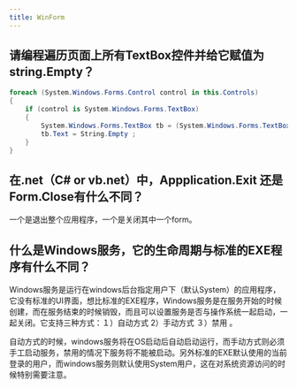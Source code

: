 ```yaml
---
title: WinForm
---
```


## 请编程遍历页面上所有TextBox控件并给它赋值为string.Empty？

```csharp
foreach (System.Windows.Forms.Control control in this.Controls)
{
    if (control is System.Windows.Forms.TextBox)
    {
    	System.Windows.Forms.TextBox tb = (System.Windows.Forms.TextBox)control ;
    	tb.Text = String.Empty ;
    }
}
```

## 在.net（C# or vb.net）中，Appplication.Exit 还是 Form.Close有什么不同？

一个是退出整个应用程序，一个是关闭其中一个form。

## 什么是Windows服务，它的生命周期与标准的EXE程序有什么不同？

Windows服务是运行在windows后台指定用户下（默认System）的应用程序，它没有标准的UI界面，想比标准的EXE程序，Windows服务是在服务开始的时候创建，而在服务结束的时候销毁，而且可以设置服务是否与操作系统一起启动，一起关闭。它支持三种方式：１）自动方式 2）手动方式 ３）禁用 。

自动方式的时候，windows服务将在OS启动后自动启动运行，而手动方式则必须手工启动服务，禁用的情况下服务将不能被启动。另外标准的EXE默认使用的当前登录的用户，而windows服务则默认使用System用户，这在对系统资源访问的时候特别需要注意。

